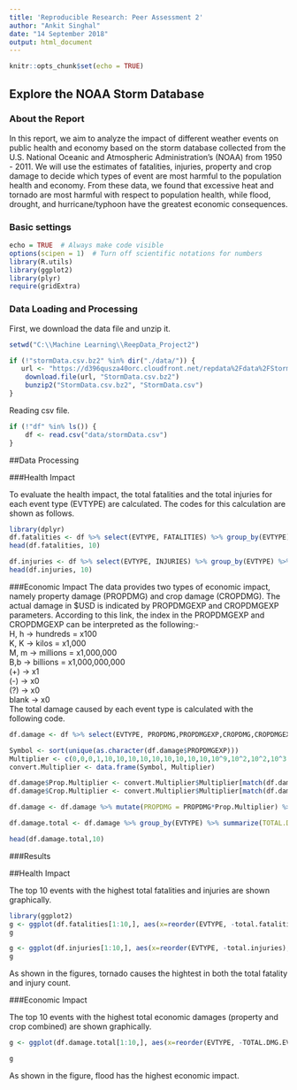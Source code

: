 ```yaml
---
title: 'Reproducible Research: Peer Assessment 2'
author: "Ankit Singhal"
date: "14 September 2018"
output: html_document
---
```


```r
knitr::opts_chunk$set(echo = TRUE)
```

## Explore the NOAA Storm Database

### About the Report
In this report, we aim to analyze the impact of different weather events on public health and economy based on the storm database collected from the U.S. National Oceanic and Atmospheric Administration's (NOAA) from 1950 - 2011. We will use the estimates of fatalities, injuries, property and crop damage to decide which types of event are most harmful to the population health and economy. From these data, we found that excessive heat and tornado are most harmful with respect to population health, while flood, drought, and hurricane/typhoon have the greatest economic consequences.

### Basic settings

```r
echo = TRUE  # Always make code visible
options(scipen = 1)  # Turn off scientific notations for numbers
library(R.utils)
library(ggplot2)
library(plyr)
require(gridExtra)
```

### Data Loading and Processing
First, we download the data file and unzip it.
```r
setwd("C:\\Machine Learning\\ReepData_Project2")

if (!"stormData.csv.bz2" %in% dir("./data/")) {
   url <- "https://d396qusza40orc.cloudfront.net/repdata%2Fdata%2FStormData.csv.bz2"
    download.file(url, "StormData.csv.bz2")
    bunzip2("StormData.csv.bz2", "StormData.csv")
}


```  
Reading csv file.  
```r
if (!"df" %in% ls()) {
    df <- read.csv("data/stormData.csv")
}
```  
##Data Processing  

###Health Impact  

To evaluate the health impact, the total fatalities and the total injuries for each event type (EVTYPE) are calculated. The codes for this calculation are shown as follows.  
```r
library(dplyr)
df.fatalities <- df %>% select(EVTYPE, FATALITIES) %>% group_by(EVTYPE) %>% summarise(total.fatalities = sum(FATALITIES)) %>% arrange(-total.fatalities)
head(df.fatalities, 10)

df.injuries <- df %>% select(EVTYPE, INJURIES) %>% group_by(EVTYPE) %>% summarise(total.injuries = sum(INJURIES)) %>% arrange(-total.injuries)
head(df.injuries, 10)

```  

###Economic Impact
The data provides two types of economic impact, namely property damage (PROPDMG) and crop damage (CROPDMG). The actual damage in $USD is indicated by PROPDMGEXP and CROPDMGEXP parameters. According to this link, the index in the PROPDMGEXP and CROPDMGEXP can be interpreted as the following:-  
H, h -> hundreds = x100  
K, K -> kilos = x1,000  
M, m -> millions = x1,000,000  
B,b -> billions = x1,000,000,000  
(+) -> x1  
(-) -> x0  
(?) -> x0  
blank -> x0  
The total damage caused by each event type is calculated with the following code.  

```r
df.damage <- df %>% select(EVTYPE, PROPDMG,PROPDMGEXP,CROPDMG,CROPDMGEXP)

Symbol <- sort(unique(as.character(df.damage$PROPDMGEXP)))
Multiplier <- c(0,0,0,1,10,10,10,10,10,10,10,10,10,10^9,10^2,10^2,10^3,10^6,10^6)
convert.Multiplier <- data.frame(Symbol, Multiplier)

df.damage$Prop.Multiplier <- convert.Multiplier$Multiplier[match(df.damage$PROPDMGEXP, convert.Multiplier$Symbol)]
df.damage$Crop.Multiplier <- convert.Multiplier$Multiplier[match(df.damage$CROPDMGEXP, convert.Multiplier$Symbol)]

df.damage <- df.damage %>% mutate(PROPDMG = PROPDMG*Prop.Multiplier) %>% mutate(CROPDMG = CROPDMG*Crop.Multiplier) %>% mutate(TOTAL.DMG = PROPDMG+CROPDMG)

df.damage.total <- df.damage %>% group_by(EVTYPE) %>% summarize(TOTAL.DMG.EVTYPE = sum(TOTAL.DMG))%>% arrange(-TOTAL.DMG.EVTYPE) 

head(df.damage.total,10)
```  
###Results  

##Health Impact  

The top 10 events with the highest total fatalities and injuries are shown graphically.  
```r
library(ggplot2)
g <- ggplot(df.fatalities[1:10,], aes(x=reorder(EVTYPE, -total.fatalities), y=total.fatalities))+geom_bar(stat="identity") + theme(axis.text.x = element_text(angle=90, vjust=0.5, hjust=1))+ggtitle("Top 10 Events with Highest Total Fatalities") +labs(x="EVENT TYPE", y="Total Fatalities")
g

g <- ggplot(df.injuries[1:10,], aes(x=reorder(EVTYPE, -total.injuries), y=total.injuries))+geom_bar(stat="identity") + theme(axis.text.x = element_text(angle=90, vjust=0.5, hjust=1))+ggtitle("Top 10 Events with Highest Total Injuries") +labs(x="EVENT TYPE", y="Total Injuries")
g

```  

As shown in the figures, tornado causes the hightest in both the total fatality and injury count.  

###Economic Impact  

The top 10 events with the highest total economic damages (property and crop combined) are shown graphically.

```r
g <- ggplot(df.damage.total[1:10,], aes(x=reorder(EVTYPE, -TOTAL.DMG.EVTYPE), y=TOTAL.DMG.EVTYPE))+geom_bar(stat="identity") + theme(axis.text.x = element_text(angle=90, vjust=0.5, hjust=1))+ggtitle("Top 10 Events with Highest Economic Impact") +labs(x="EVENT TYPE", y="Total Economic Impact ($USD)")

g
```  

As shown in the figure, flood has the highest economic impact.  

